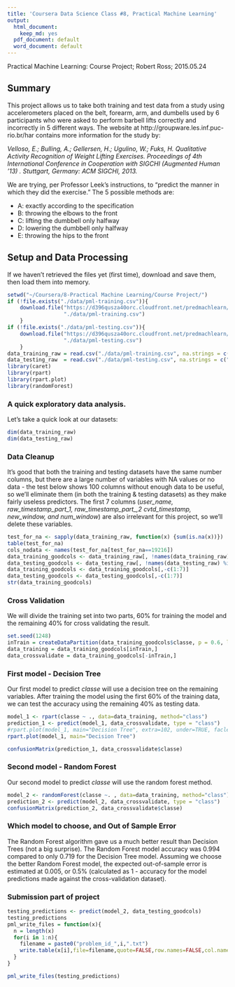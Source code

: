 ```yaml
---
title: 'Coursera Data Science Class #8, Practical Machine Learning'
output:
  html_document:
    keep_md: yes
  pdf_document: default
  word_document: default
---
```

Practical Machine Learning: Course Project; Robert Ross; 2015.05.24

## Summary
This project allows us to take both training and test data from a study using accelerometers placed on the belt, forearm, arm, and dumbells used by 6 participants who were asked to perform barbell lifts correctly and incorrectly in 5 different ways. The website at  http://groupware.les.inf.puc-rio.br/har contains more information for the study by:

*Velloso, E.; Bulling, A.; Gellersen, H.; Ugulino, W.; Fuks, H. Qualitative Activity Recognition of Weight Lifting Exercises. Proceedings of 4th International Conference in Cooperation with SIGCHI (Augmented Human '13) . Stuttgart, Germany: ACM SIGCHI, 2013.*

We are trying, per Professor Leek's instructions, to "predict the manner in which they did the exercise." 
The 5 possible methods are:

- A: exactly according to the specification
- B: throwing the elbows to the front
- C: lifting the dumbbell only halfway
- D: lowering the dumbbell only halfway
- E: throwing the hips to the front
  
  
  
## Setup and Data Processing
  
  
If we haven't retrieved the files yet (first time), download and save them, then load them into memory.
```r
setwd("~/Coursera/8-Practical Machine Learning/Course Project/")
if (!file.exists("./data/pml-training.csv")){
    download.file("https://d396qusza40orc.cloudfront.net/predmachlearn/pml-training.csv",
                  "./data/pml-training.csv")
    }
if (!file.exists("./data/pml-testing.csv")){
    download.file("https://d396qusza40orc.cloudfront.net/predmachlearn/pml-testing.csv",
                  "./data/pml-testing.csv")
    }
data_training_raw = read.csv("./data/pml-training.csv", na.strings = c("NA", ""))
data_testing_raw  = read.csv("./data/pml-testing.csv", na.strings = c("NA", ""))
library(caret)
library(rpart)
library(rpart.plot)
library(randomForest)
```

### A quick exploratory data analysis.

Let's take a quick look at our datasets:

```r
dim(data_training_raw)
dim(data_testing_raw)
```

  
### Data Cleanup

It's good that both the training and testing datasets have the same number columns, but there are a large number of variables with NA values or no data - the test below shows 100 columns without enough data to be useful, so we'll eliminate them (in both the training & testing datasets) as they make fairly useless predictors. The first 7 columns (*user_name, raw_timestamp_part_1, raw_timestamp_part_,2 cvtd_timestamp, new_window, and  num_window*) are also irrelevant for this project, so we'll delete these variables.


```r
test_for_na <- sapply(data_training_raw, function(x) {sum(is.na(x))})
table(test_for_na)
cols_nodata <- names(test_for_na[test_for_na==19216])
data_training_goodcols <- data_training_raw[, !names(data_training_raw) %in% cols_nodata]
data_testing_goodcols <- data_testing_raw[, !names(data_testing_raw) %in% cols_nodata]
data_training_goodcols <- data_training_goodcols[,-c(1:7)]
data_testing_goodcols <- data_testing_goodcols[,-c(1:7)]
str(data_training_goodcols)
```
  

### Cross Validation

We will divide the training set into two parts, 60% for training the model and the remaining 40% for cross validating the result.
  

```r
set.seed(1248)
inTrain = createDataPartition(data_training_goodcols$classe, p = 0.6, list=FALSE)
data_training = data_training_goodcols[inTrain,]
data_crossvalidate = data_training_goodcols[-inTrain,]
```
  
  
### First model - Decision Tree
  
Our first model to predict *classe* will use a decision tree on the remaining variables. 
After training the model using the first 60% of the training data, we can test the accuracy using the remaining 40% as testing data. 

  
```r
model_1 <- rpart(classe ~ ., data=data_training, method="class")
prediction_1 <- predict(model_1, data_crossvalidate, type = "class")
#rpart.plot(model_1, main="Decision Tree", extra=102, under=TRUE, faclen=0)
rpart.plot(model_1, main="Decision Tree")

confusionMatrix(prediction_1, data_crossvalidate$classe)
```  
      
  
### Second model - Random Forest
  
Our second model to predict *classe* will use the random forest method. 

  
```r
model_2 <- randomForest(classe ~. , data=data_training, method="class")
prediction_2 <- predict(model_2, data_crossvalidate, type = "class")
confusionMatrix(prediction_2, data_crossvalidate$classe)
```  
    
### Which model to choose, and Out of Sample Error
The Random Forest algorithm gave us a much better result than Decision Trees (not a big surprise). The  Random Forest model accuracy was 0.994 compared to only 0.719 for the Decision Tree model. Assuming we choose the better Random Forest model, the expected out-of-sample error is estimated at 0.005, or 0.5% (calculated as 1 - accuracy for the model predictions made against the cross-validation dataset).



### Submission part of project
  
```r
testing_predictions <- predict(model_2, data_testing_goodcols)
testing_predictions
pml_write_files = function(x){
  n = length(x)
  for(i in 1:n){
    filename = paste0("problem_id_",i,".txt")
    write.table(x[i],file=filename,quote=FALSE,row.names=FALSE,col.names=FALSE)
  }
}

pml_write_files(testing_predictions)
```  
